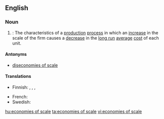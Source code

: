 ==English==

===Noun===
{{wikipedia}}
{{en-plural noun|sg=[[economies]] of [[scale]]}}

# {{context|economics|plurale tantum}}: The characteristics of a [[production]] [[process]] in which an [[increase]] in the scale of the firm causes a [[decrease]] in the [[long run]] [[average]] [[cost]] of each unit.

====Antonyms====
* [[diseconomies of scale]]

====Translations====
{{trans-top|the characteristics of a production process}}
* Finnish: {{t-|fi|mittakaavaedut}}, {{t-|fi|suurtuotannon edut}}, {{t-|fi|suuruuden ekonomia}},{{t-|fi|skaalaetu}}
{{trans-mid}}
* French: {{t-|fr|économies d'échelle|f|p}}
* Swedish: {{t-|sv|stordriftsfördelar}}
{{trans-bottom}}

[[hu:economies of scale]]
[[ta:economies of scale]]
[[vi:economies of scale]]